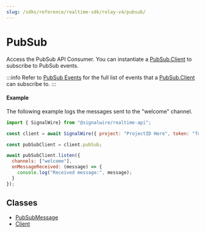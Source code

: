 ---
slug: /sdks/reference/realtime-sdk/relay-v4/pubsub/
---

# PubSub

Access the PubSub API Consumer. You can instantiate a [PubSub.Client](./pubsub-client.mdx) to subscribe to PubSub events. 

:::info
Refer to [PubSub Events](./pubsub-client.mdx#events) for the full list of events that a [PubSub.Client](./pubsub-client.mdx) can subscribe to.
:::

#### Example

The following example logs the messages sent to the "welcome" channel.

```javascript
import { SignalWire} from "@signalwire/realtime-api";

const client = await SignalWire({ project: "ProjectID Here", token: "Token Here" })

const pubSubClient = client.pubSub;

await pubSubClient.listen({
  channels: ["welcome"],
  onMessageReceived: (message) => {
    console.log("Received message:", message);
  }
});
```

## **Classes**

- [PubSubMessage](./pubsub-pubsubmessage.md)
- [Client](./pubsub-client.mdx)
